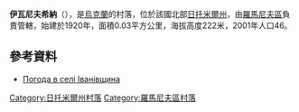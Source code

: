 {{coord|50|9|30|N|28|4|59|E|scale:30000|display=title}}

'''伊瓦尼夫希納'''（{{lang-uk|Іванівщина}}），是[[烏克蘭|烏克蘭]]的村落，位於該國北部[[日托米爾州|日托米爾州]]，由[[羅馬尼夫區|羅馬尼夫區]]負責管轄，始建於1920年，面積0.03平方公里，海拔高度222米，2001年人口46。

==參考資料==
* [http://weather.in.ua/ua/zhitomirskaja/9392 Погода в селі Іванівщина] {{Wayback|url=http://weather.in.ua/ua/zhitomirskaja/9392 |date=20200612204426 }}

{{DEFAULTSORT:Іванівщина}}
[[Category:日托米爾州村落|Category:日托米爾州村落]]
[[Category:羅馬尼夫區村落|Category:羅馬尼夫區村落]]


{{Zhytomyr-geo-stub}}
